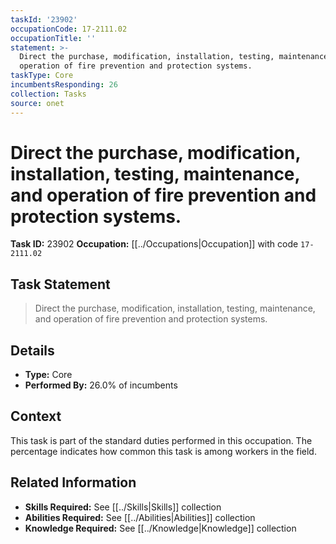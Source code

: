 ```yaml
---
taskId: '23902'
occupationCode: 17-2111.02
occupationTitle: ''
statement: >-
  Direct the purchase, modification, installation, testing, maintenance, and
  operation of fire prevention and protection systems.
taskType: Core
incumbentsResponding: 26
collection: Tasks
source: onet
---
```

# Direct the purchase, modification, installation, testing, maintenance, and operation of fire prevention and protection systems.

**Task ID:** 23902
**Occupation:** [[../Occupations|Occupation]] with code `17-2111.02`

## Task Statement

> Direct the purchase, modification, installation, testing, maintenance, and operation of fire prevention and protection systems.

## Details

- **Type:** Core
- **Performed By:** 26.0% of incumbents

## Context

This task is part of the standard duties performed in this occupation. The percentage indicates how common this task is among workers in the field.

## Related Information

- **Skills Required:** See [[../Skills|Skills]] collection
- **Abilities Required:** See [[../Abilities|Abilities]] collection
- **Knowledge Required:** See [[../Knowledge|Knowledge]] collection
